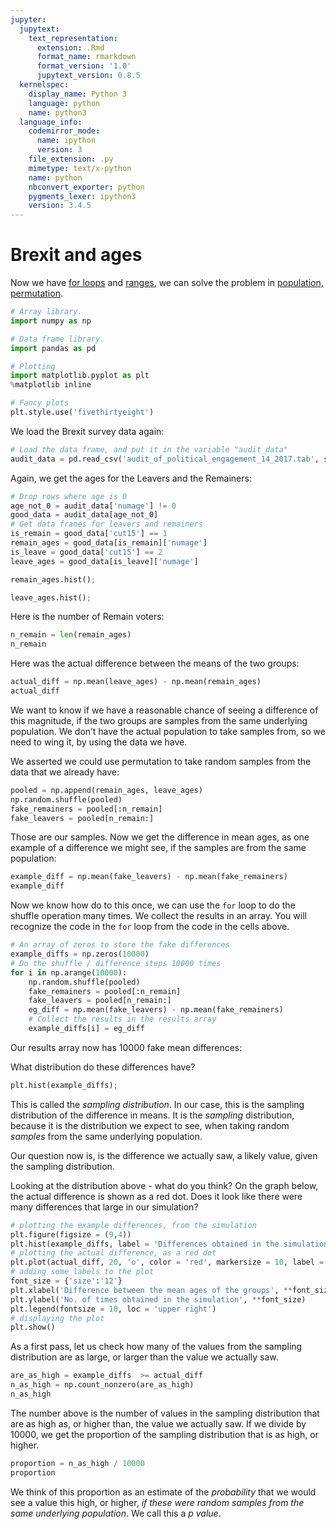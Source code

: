 ```yaml
---
jupyter:
  jupytext:
    text_representation:
      extension: .Rmd
      format_name: rmarkdown
      format_version: '1.0'
      jupytext_version: 0.8.5
  kernelspec:
    display_name: Python 3
    language: python
    name: python3
  language_info:
    codemirror_mode:
      name: ipython
      version: 3
    file_extension: .py
    mimetype: text/x-python
    name: python
    nbconvert_exporter: python
    pygments_lexer: ipython3
    version: 3.4.5
---
```


# Brexit and ages

Now we have [for loops](../iteration/iteration) and
[ranges](../arrays/Ranges), we can solve the problem in
[population, permutation](population_permutation).

```python
# Array library.
import numpy as np

# Data frame library.
import pandas as pd

# Plotting
import matplotlib.pyplot as plt
%matplotlib inline

# Fancy plots
plt.style.use('fivethirtyeight')
```

We load the Brexit survey data again:

```python
# Load the data frame, and put it in the variable "audit_data"
audit_data = pd.read_csv('audit_of_political_engagement_14_2017.tab', sep='\t')
```

Again, we get the ages for the Leavers and the Remainers:

```python
# Drop rows where age is 0
age_not_0 = audit_data['numage'] != 0
good_data = audit_data[age_not_0]
# Get data frames for leavers and remainers
is_remain = good_data['cut15'] == 1
remain_ages = good_data[is_remain]['numage']
is_leave = good_data['cut15'] == 2
leave_ages = good_data[is_leave]['numage']
```

```python
remain_ages.hist();
```

```python
leave_ages.hist();
```

Here is the number of Remain voters:

```python
n_remain = len(remain_ages)
n_remain
```

Here was the actual difference between the means of the two groups:

```python
actual_diff = np.mean(leave_ages) - np.mean(remain_ages)
actual_diff
```

We want to know if we have a reasonable chance of seeing a difference of this magnitude, if the two groups are samples from the same underlying population.  We don't have the actual population to take samples from, so we need to wing it, by using the data we have.

We asserted we could use permutation to take random samples from the data that we already have:

```python
pooled = np.append(remain_ages, leave_ages)
np.random.shuffle(pooled)
fake_remainers = pooled[:n_remain]
fake_leavers = pooled[n_remain:]
```

Those are our samples.  Now we get the difference in mean ages, as one example of a difference we might see, if the samples are from the same population:

```python
example_diff = np.mean(fake_leavers) - np.mean(fake_remainers)
example_diff
```

Now we know how do to this once, we can use the `for` loop to do the
shuffle operation many times.  We collect the results in an array.
You will recognize the code in the `for` loop from the code in the
cells above.

```python
# An array of zeros to store the fake differences
example_diffs = np.zeros(10000)
# Do the shuffle / difference steps 10000 times
for i in np.arange(10000):
    np.random.shuffle(pooled)
    fake_remainers = pooled[:n_remain]
    fake_leavers = pooled[n_remain:]
    eg_diff = np.mean(fake_leavers) - np.mean(fake_remainers)
    # Collect the results in the results array
    example_diffs[i] = eg_diff
```

Our results array now has 10000 fake mean differences:

What distribution do these differences have?

```python
plt.hist(example_diffs);
```

This is called the *sampling distribution*.  In our case, this is the
sampling distribution of the difference in means.  It is the
*sampling* distribution, because it is the distribution we expect to
see, when taking random *samples* from the same underlying population.

Our question now is, is the difference we actually saw, a likely value, given the sampling distribution.

Looking at the distribution above - what do you think? On the graph below, the actual difference is shown as a red dot. Does it look like there were many differences that large in our simulation? 

```python
# plotting the example differences, from the simulation
plt.figure(figsize = (9,4))
plt.hist(example_diffs, label = 'Differences obtained in the simulation')
# plotting the actual difference, as a red dot
plt.plot(actual_diff, 20, 'o', color = 'red', markersize = 10, label = 'Actual Difference')
# adding some labels to the plot
font_size = {'size':'12'}
plt.xlabel('Difference between the mean ages of the groups', **font_size)
plt.ylabel('No. of times obtained in the simulation', **font_size)
plt.legend(fontsize = 10, loc = 'upper right')
# displaying the plot
plt.show()
```

As a first pass, let us check how many of the values from the sampling
distribution are as large, or larger than the value we actually saw.

```python
are_as_high = example_diffs  >= actual_diff
n_as_high = np.count_nonzero(are_as_high)
n_as_high
```

The number above is the number of values in the sampling distribution
that are as high as, or higher than, the value we actually saw.  If we
divide by 10000, we get the proportion of the sampling distribution
that is as high, or higher.

```python
proportion = n_as_high / 10000
proportion
```

We think of this proportion as an estimate of the *probability* that
we would see a value this high, or higher, *if these were random
samples from the same underlying population*.  We call this a *p
value*.
